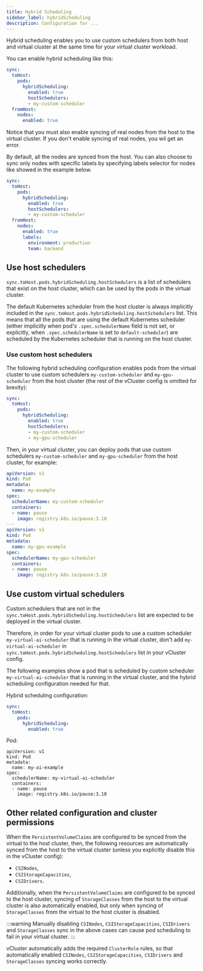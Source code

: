 ```yaml
---
title: Hybrid Scheduling
sidebar_label: hybridScheduling
description: Configuration for ...
---
```


Hybrid scheduling enables you to use custom schedulers from both host and virtual cluster at
the same time for your virtual cluster workload.

You can enable hybrid scheduling like this:

```yaml
sync:
  toHost:
    pods:
      hybridScheduling:
        enabled: true
        hostSchedulers:
        - my-custom-scheduler
  fromHost:
    nodes:
      enabled: true
```

Notice that you must also enable syncing of real nodes from the host to the virtual cluster.
If you don't enable syncing of real nodes, you wil get an error.

By default, all the nodes are synced from the host. You can also choose to sync only nodes
with specific labels by specifying labels selector for nodes like showed in the example
below.

```yaml
sync:
  toHost:
    pods:
      hybridScheduling:
        enabled: true
        hostSchedulers:
        - my-custom-scheduler
  fromHost:
    nodes:
      enabled: true
      labels:
        environment: production
        team: backend
```

## Use host schedulers

`sync.toHost.pods.hybridScheduling.hostSchedulers` is a list of schedulers that exist on the host
cluster, which can be used by the pods in the virtual cluster.

The default Kubernetes scheduler from the host cluster is always implicitly included in the
`sync.toHost.pods.hybridScheduling.hostSchedulers` list. This means that all the pods that are
using the default Kubernetes scheduler (either implicitly when pod's `.spec.schedulerName`
field is not set, or explicitly, when `.spec.schedulerName` is set to `default-scheduler`) are
scheduled by the Kubernetes scheduler that is running on the host cluster.

### Use custom host schedulers

The following hybrid scheduling configuration enables pods from the virtual cluster to use
custom schedulers `my-custom-scheduler` and `my-gpu-scheduler` from the host cluster (the rest
of the vCluster config is omitted for brevity):

```yaml
sync:
  toHost:
    pods:
      hybridScheduling:
        enabled: true
        hostSchedulers:
        - my-custom-scheduler
        - my-gpu-scheduler
```

Then, in your virtual cluster, you can deploy pods that use custom schedulers
`my-custom-scheduler` and `my-gpu-scheduler` from the host cluster, for example:

```yaml
apiVersion: v1
kind: Pod
metadata:
  name: my-example
spec:
  schedulerName: my-custom-scheduler
  containers:
  - name: pause
    image: registry.k8s.io/pause:3.10
---
apiVersion: v1
kind: Pod
metadata:
  name: my-gpu-example
spec:
  schedulerName: my-gpu-scheduler
  containers:
  - name: pause
    image: registry.k8s.io/pause:3.10
```

## Use custom virtual schedulers

Custom schedulers that are not in the `sync.toHost.pods.hybridScheduling.hostSchedulers` list
are expected to be deployed in the virtual cluster.

Therefore, in order for your virtual cluster pods to use a custom scheduler
`my-virtual-ai-scheduler` that is running in the virtual cluster, don't add
`my-virtual-ai-scheduler` in `sync.toHost.pods.hybridScheduling.hostSchedulers` list in your
vCluster config.

The following examples show a pod that is scheduled by custom scheduler
`my-virtual-ai-scheduler` that is running in the virtual cluster, and the hybrid scheduling
configuration needed for that.

Hybrid scheduling configuration:

```yaml
sync:
  toHost:
    pods:
      hybridScheduling:
        enabled: true
```

Pod:

```
apiVersion: v1
kind: Pod
metadata:
  name: my-ai-example
spec:
  schedulerName: my-virtual-ai-scheduler
  containers:
  - name: pause
    image: registry.k8s.io/pause:3.10
```

## Other related configuration and cluster permissions

When the `PersistentVolumeClaims` are configured to be synced from the virtual to the host
cluster, then, the following resources are automatically synced from the host to the virtual
cluster (unless you explicitly disable this in the vCluster config):
- `CSINodes`,
- `CSIStorageCapacities`,
- `CSIDrivers`.

Additionally, when the `PersistentVolumeClaims` are configured to be synced to the host
cluster, syncing of `StorageClasses` from the host to the virtual cluster is also
automatically enabled, but only when syncing of `StorageClasses` from the virtual to the host
cluster is disabled.

:::warning
Manually disabling `CSINodes`, `CSIStorageCapacities`, `CSIDrivers` and `StorageClasses` sync
in the above cases can cause pod scheduling to fail in your virtual cluster.
:::


vCluster automatically adds the required `ClusterRole` rules, so that automatically enabled
`CSINodes`, `CSIStorageCapacities`, `CSIDrivers` and `StorageClasses` syncing works correctly.

